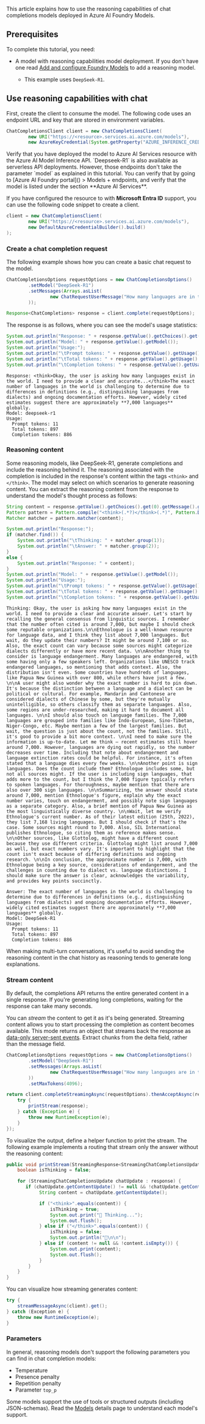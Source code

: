 ---
---


<FeaturePreview />

This article explains how to use the reasoning capabilities of chat completions models deployed in Azure AI Foundry Models.


<AboutReasoning />

## Prerequisites

To complete this tutorial, you need:


<HowToPrerequisites />


<HowToPrerequisitesJava />

* A model with reasoning capabilities model deployment. If you don't have one read [Add and configure Foundry Models](../../how-to/create-model-deployments) to add a reasoning model. 

  * This example uses `DeepSeek-R1`.


## Use reasoning capabilities with chat

First, create the client to consume the model. The following code uses an endpoint URL and key that are stored in environment variables.

```java
ChatCompletionsClient client = new ChatCompletionsClient(
        new URI("https://<resource>.services.ai.azure.com/models"),
        new AzureKeyCredential(System.getProperty("AZURE_INFERENCE_CREDENTIAL")),
```

<Tip>
Verify that you have deployed the model to Azure AI Services resource with the Azure AI Model Inference API. `Deepseek-R1` is also available as serverless API deployments. However, those endpoints don't take the parameter `model` as explained in this tutorial. You can verify that by going to [Azure AI Foundry portal]() > Models + endpoints, and verify that the model is listed under the section **Azure AI Services**.
</Tip>

If you have configured the resource to with **Microsoft Entra ID** support, you can use the following code snippet to create a client.

```java
client = new ChatCompletionsClient(
        new URI("https://<resource>.services.ai.azure.com/models"),
        new DefaultAzureCredentialBuilder().build()
);
```


<BestPractices />

### Create a chat completion request

The following example shows how you can create a basic chat request to the model.

```java
ChatCompletionsOptions requestOptions = new ChatCompletionsOptions()
        .setModel("DeepSeek-R1")
        .setMessages(Arrays.asList(
                new ChatRequestUserMessage("How many languages are in the world?")
        ));

Response<ChatCompletions> response = client.complete(requestOptions);
```

The response is as follows, where you can see the model's usage statistics:

```java
System.out.println("Response: " + response.getValue().getChoices().get(0).getMessage().getContent());
System.out.println("Model: " + response.getValue().getModel());
System.out.println("Usage:");
System.out.println("\tPrompt tokens: " + response.getValue().getUsage().getPromptTokens());
System.out.println("\tTotal tokens: " + response.getValue().getUsage().getTotalTokens());
System.out.println("\tCompletion tokens: " + response.getValue().getUsage().getCompletionTokens());
```

```console
Response: <think>Okay, the user is asking how many languages exist in the world. I need to provide a clear and accurate...</think>The exact number of languages in the world is challenging to determine due to differences in definitions (e.g., distinguishing languages from dialects) and ongoing documentation efforts. However, widely cited estimates suggest there are approximately **7,000 languages** globally.
Model: deepseek-r1
Usage: 
  Prompt tokens: 11
  Total tokens: 897
  Completion tokens: 886
```

### Reasoning content

Some reasoning models, like DeepSeek-R1, generate completions and include the reasoning behind it. The reasoning associated with the completion is included in the response's content within the tags `<think>` and `</think>`. The model may select on which scenarios to generate reasoning content. You can extract the reasoning content from the response to understand the model's thought process as follows:

```java
String content = response.getValue().getChoices().get(0).getMessage().getContent()
Pattern pattern = Pattern.compile("<think>(.*?)</think>(.*)", Pattern.DOTALL);
Matcher matcher = pattern.matcher(content);

System.out.println("Response:");
if (matcher.find()) {
    System.out.println("\tThinking: " + matcher.group(1));
    System.out.println("\tAnswer: " + matcher.group(2));
}
else {
    System.out.println("Response: " + content);
}
System.out.println("Model: " + response.getValue().getModel());
System.out.println("Usage:");
System.out.println("\tPrompt tokens: " + response.getValue().getUsage().getPromptTokens());
System.out.println("\tTotal tokens: " + response.getValue().getUsage().getTotalTokens());
System.out.println("\tCompletion tokens: " + response.getValue().getUsage().getCompletionTokens());
```

```console
Thinking: Okay, the user is asking how many languages exist in the world. I need to provide a clear and accurate answer. Let's start by recalling the general consensus from linguistic sources. I remember that the number often cited is around 7,000, but maybe I should check some reputable organizations.\n\nEthnologue is a well-known resource for language data, and I think they list about 7,000 languages. But wait, do they update their numbers? It might be around 7,100 or so. Also, the exact count can vary because some sources might categorize dialects differently or have more recent data. \n\nAnother thing to consider is language endangerment. Many languages are endangered, with some having only a few speakers left. Organizations like UNESCO track endangered languages, so mentioning that adds context. Also, the distribution isn't even. Some countries have hundreds of languages, like Papua New Guinea with over 800, while others have just a few. \n\nA user might also wonder why the exact number is hard to pin down. It's because the distinction between a language and a dialect can be political or cultural. For example, Mandarin and Cantonese are considered dialects of Chinese by some, but they're mutually unintelligible, so others classify them as separate languages. Also, some regions are under-researched, making it hard to document all languages. \n\nI should also touch on language families. The 7,000 languages are grouped into families like Indo-European, Sino-Tibetan, Niger-Congo, etc. Maybe mention a few of the largest families. But wait, the question is just about the count, not the families. Still, it's good to provide a bit more context. \n\nI need to make sure the information is up-to-date. Let me think – recent estimates still hover around 7,000. However, languages are dying out rapidly, so the number decreases over time. Including that note about endangerment and language extinction rates could be helpful. For instance, it's often stated that a language dies every few weeks. \n\nAnother point is sign languages. Does the count include them? Ethnologue includes some, but not all sources might. If the user is including sign languages, that adds more to the count, but I think the 7,000 figure typically refers to spoken languages. For thoroughness, maybe mention that there are also over 300 sign languages. \n\nSummarizing, the answer should state around 7,000, mention Ethnologue's figure, explain why the exact number varies, touch on endangerment, and possibly note sign languages as a separate category. Also, a brief mention of Papua New Guinea as the most linguistically diverse country. \n\nWait, let me verify Ethnologue's current number. As of their latest edition (25th, 2022), they list 7,168 living languages. But I should check if that's the case. Some sources might round to 7,000. Also, SIL International publishes Ethnologue, so citing them as reference makes sense. \n\nOther sources, like Glottolog, might have a different count because they use different criteria. Glottolog might list around 7,000 as well, but exact numbers vary. It's important to highlight that the count isn't exact because of differing definitions and ongoing research. \n\nIn conclusion, the approximate number is 7,000, with Ethnologue being a key source, considerations of endangerment, and the challenges in counting due to dialect vs. language distinctions. I should make sure the answer is clear, acknowledges the variability, and provides key points succinctly.

Answer: The exact number of languages in the world is challenging to determine due to differences in definitions (e.g., distinguishing languages from dialects) and ongoing documentation efforts. However, widely cited estimates suggest there are approximately **7,000 languages** globally.
Model: DeepSeek-R1
Usage: 
  Prompt tokens: 11
  Total tokens: 897
  Completion tokens: 886
```

When making multi-turn conversations, it's useful to avoid sending the reasoning content in the chat history as reasoning tends to generate long explanations.

### Stream content

By default, the completions API returns the entire generated content in a single response. If you're generating long completions, waiting for the response can take many seconds.

You can _stream_ the content to get it as it's being generated. Streaming content allows you to start processing the completion as content becomes available. This mode returns an object that streams back the response as [data-only server-sent events](https://html.spec.whatwg.org/multipage/server-sent-events.html#server-sent-events). Extract chunks from the delta field, rather than the message field.

```java
ChatCompletionsOptions requestOptions = new ChatCompletionsOptions()
        .setModel("DeepSeek-R1")
        .setMessages(Arrays.asList(
                new ChatRequestUserMessage("How many languages are in the world? Write an essay about it.")
        ))
        .setMaxTokens(4096);

return client.completeStreamingAsync(requestOptions).thenAcceptAsync(response -> {
    try {
        printStream(response);
    } catch (Exception e) {
        throw new RuntimeException(e);
    }
});
```

To visualize the output, define a helper function to print the stream. The following example implements a routing that stream only the answer without the reasoning content:

```java
public void printStream(StreamingResponse<StreamingChatCompletionsUpdate> response) throws Exception {
    boolean isThinking = false;

    for (StreamingChatCompletionsUpdate chatUpdate : response) {
       if (chatUpdate.getContentUpdate() != null && !chatUpdate.getContentUpdate().isEmpty()) {
            String content = chatUpdate.getContentUpdate();

            if ("<think>".equals(content)) {
                isThinking = true;
                System.out.print("🧠 Thinking...");
                System.out.flush();
            } else if ("</think>".equals(content)) {
                isThinking = false;
                System.out.println("🛑\n\n");
            } else if (content != null && !content.isEmpty()) {
                System.out.print(content);
                System.out.flush();
            }
        }
    }
}
```

You can visualize how streaming generates content:


```csharp
try {
    streamMessageAsync(client).get();
} catch (Exception e) {
    throw new RuntimeException(e);
}
```

### Parameters

In general, reasoning models don't support the following parameters you can find in chat completion models:

* Temperature
* Presence penalty
* Repetition penalty
* Parameter `top_p`

Some models support the use of tools or structured outputs (including JSON-schemas). Read the [Models](../../concepts/models) details page to understand each model's support.
